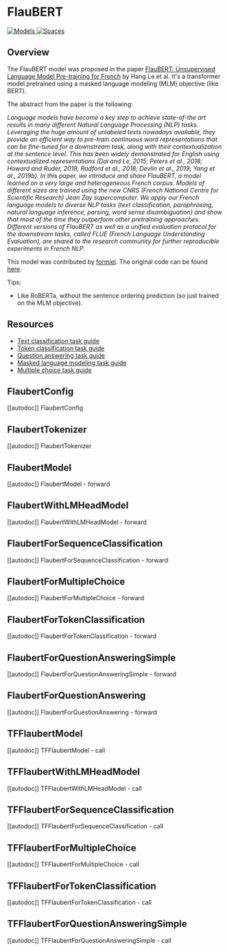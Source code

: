 <!--Copyright 2020 The HuggingFace Team. All rights reserved.

Licensed under the Apache License, Version 2.0 (the "License"); you may not use this file except in compliance with
the License. You may obtain a copy of the License at

http://www.apache.org/licenses/LICENSE-2.0

Unless required by applicable law or agreed to in writing, software distributed under the License is distributed on
an "AS IS" BASIS, WITHOUT WARRANTIES OR CONDITIONS OF ANY KIND, either express or implied. See the License for the
specific language governing permissions and limitations under the License.
-->

# FlauBERT

<div class="flex flex-wrap space-x-1">
<a href="https://huggingface.co/models?filter=flaubert">
<img alt="Models" src="https://img.shields.io/badge/All_model_pages-flaubert-blueviolet">
</a>
<a href="https://huggingface.co/spaces/docs-demos/flaubert_small_cased">
<img alt="Spaces" src="https://img.shields.io/badge/%F0%9F%A4%97%20Hugging%20Face-Spaces-blue">
</a>
</div>

## Overview

The FlauBERT model was proposed in the paper [FlauBERT: Unsupervised Language Model Pre-training for French](https://arxiv.org/abs/1912.05372) by Hang Le et al. It's a transformer model pretrained using a masked language
modeling (MLM) objective (like BERT).

The abstract from the paper is the following:

*Language models have become a key step to achieve state-of-the art results in many different Natural Language
Processing (NLP) tasks. Leveraging the huge amount of unlabeled texts nowadays available, they provide an efficient way
to pre-train continuous word representations that can be fine-tuned for a downstream task, along with their
contextualization at the sentence level. This has been widely demonstrated for English using contextualized
representations (Dai and Le, 2015; Peters et al., 2018; Howard and Ruder, 2018; Radford et al., 2018; Devlin et al.,
2019; Yang et al., 2019b). In this paper, we introduce and share FlauBERT, a model learned on a very large and
heterogeneous French corpus. Models of different sizes are trained using the new CNRS (French National Centre for
Scientific Research) Jean Zay supercomputer. We apply our French language models to diverse NLP tasks (text
classification, paraphrasing, natural language inference, parsing, word sense disambiguation) and show that most of the
time they outperform other pretraining approaches. Different versions of FlauBERT as well as a unified evaluation
protocol for the downstream tasks, called FLUE (French Language Understanding Evaluation), are shared to the research
community for further reproducible experiments in French NLP.*

This model was contributed by [formiel](https://huggingface.co/formiel). The original code can be found [here](https://github.com/getalp/Flaubert).

Tips:
- Like RoBERTa, without the sentence ordering prediction (so just trained on the MLM objective).

## Resources

- [Text classification task guide](./tasks/sequence_classification)
- [Token classification task guide](./tasks/token_classification)
- [Question answering task guide](./tasks/question_answering)
- [Masked language modeling task guide](./tasks/masked_language_modeling)
- [Multiple choice task guide](./tasks/multiple_choice)

## FlaubertConfig

[[autodoc]] FlaubertConfig

## FlaubertTokenizer

[[autodoc]] FlaubertTokenizer

## FlaubertModel

[[autodoc]] FlaubertModel
    - forward

## FlaubertWithLMHeadModel

[[autodoc]] FlaubertWithLMHeadModel
    - forward

## FlaubertForSequenceClassification

[[autodoc]] FlaubertForSequenceClassification
    - forward

## FlaubertForMultipleChoice

[[autodoc]] FlaubertForMultipleChoice
    - forward

## FlaubertForTokenClassification

[[autodoc]] FlaubertForTokenClassification
    - forward

## FlaubertForQuestionAnsweringSimple

[[autodoc]] FlaubertForQuestionAnsweringSimple
    - forward

## FlaubertForQuestionAnswering

[[autodoc]] FlaubertForQuestionAnswering
    - forward

## TFFlaubertModel

[[autodoc]] TFFlaubertModel
    - call

## TFFlaubertWithLMHeadModel

[[autodoc]] TFFlaubertWithLMHeadModel
    - call

## TFFlaubertForSequenceClassification

[[autodoc]] TFFlaubertForSequenceClassification
    - call

## TFFlaubertForMultipleChoice

[[autodoc]] TFFlaubertForMultipleChoice
    - call

## TFFlaubertForTokenClassification

[[autodoc]] TFFlaubertForTokenClassification
    - call

## TFFlaubertForQuestionAnsweringSimple

[[autodoc]] TFFlaubertForQuestionAnsweringSimple
    - call
